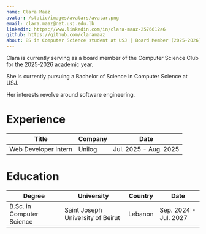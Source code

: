 ```yaml
---
name: Clara Maaz
avatar: /static/images/avatars/avatar.png
email: clara.maaz@net.usj.edu.lb
linkedin: https://www.linkedin.com/in/clara-maaz-2576612a6
github: https://github.com/claramaaz
about: BS in Computer Science student at USJ | Board Member (2025-2026) | Software Engineering
---
```


Clara is currently serving as a board member of the Computer Science Club for the 2025-2026 academic year.

She is currently pursuing a Bachelor of Science in Computer Science at USJ.

Her interests revolve around software engineering.

<h1>Experience</h1>

| Title                | Company | Date                  |
| -------------------- | ------- | --------------------- |
| Web Developer Intern | Unilog  | Jul. 2025 - Aug. 2025 |

<h1>Education</h1>

| Degree                    | University                        | Country | Date                  |
| ------------------------- | --------------------------------- | ------- | --------------------- |
| B.Sc. in Computer Science | Saint Joseph University of Beirut | Lebanon | Sep. 2024 - Jul. 2027 |
